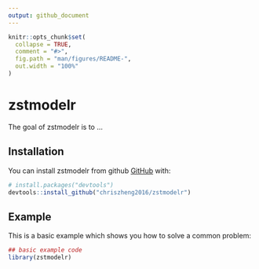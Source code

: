 ```yaml
---
output: github_document
---
```


<!-- README.md is generated from README.Rmd. Please edit that file -->

```r
knitr::opts_chunk$set(
  collapse = TRUE,
  comment = "#>",
  fig.path = "man/figures/README-",
  out.width = "100%"
)
```

# zstmodelr

<!-- badges: start -->
<!-- badges: end -->

The goal of zstmodelr is to ...

## Installation

You can install zstmodelr from github [GitHub](https://github.com/) with:

``` r
# install.packages("devtools")
devtools::install_github("chriszheng2016/zstmodelr")
```

## Example

This is a basic example which shows you how to solve a common problem:

```r
## basic example code
library(zstmodelr)


```
